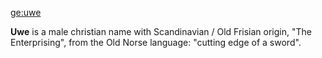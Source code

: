 [[ge:uwe]]

'''Uwe''' is a male christian name with Scandinavian / Old Frisian origin, "The Enterprising", from the Old Norse language: "cutting edge of a sword".
